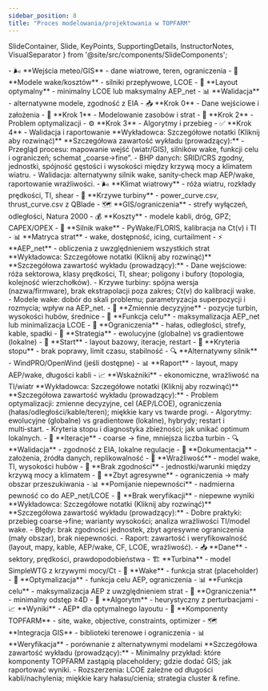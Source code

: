 ```yaml
---
sidebar_position: 8
title: "Proces modelowania/projektowania w TOPFARM"
---
```


  SlideContainer, 
  Slide, 
  KeyPoints, 
  SupportingDetails, 
  InstructorNotes,
  VisualSeparator 
} from '@site/src/components/SlideComponents';

<SlideContainer>

<Slide title="🔄 Workflow optymalizacji farmy" type="info">

<KeyPoints title="📊 Przegląd procesu">
- 🌬️ **Wejścia meteo/GIS** - dane wiatrowe, teren, ograniczenia
- 🌊 **Modele wake/kosztów** - silniki przepływowe, LCOE
- 🎯 **Layout optymalny** - minimalny LCOE lub maksymalny AEP_net
- 📊 **Walidacja** - alternatywne modele, zgodność z EIA
</KeyPoints>

<SupportingDetails title="🔧 4 główne kroki">
- 📥 **Krok 0** - Dane wejściowe i założenia
- 🌊 **Krok 1** - Modelowanie zasobów i strat
- 🎯 **Krok 2** - Problem optymalizacji
- ⚙️ **Krok 3** - Algorytmy i przebieg
- ✅ **Krok 4** - Walidacja i raportowanie
</SupportingDetails>

<InstructorNotes>
**Wykładowca: Szczegółowe notatki (Kliknij aby rozwinąć)**
**Szczegółowa zawartość wykładu (prowadzący):**
- Przegląd procesu: mapowanie wejść (wiatr/GIS), silników wake, funkcji celu i ograniczeń; schemat „coarse→fine”.
- BHP danych: SRID/CRS zgodny, jednostki, spójność gęstości i wysokości między krzywą mocy a klimatem wiatru.
- Walidacja: alternatywny silnik wake, sanity‑check map AEP/wake, raportowanie wrażliwości.
</InstructorNotes>

</Slide>

<VisualSeparator type="technical" />

<Slide title="📥 Krok 0-1: Dane wejściowe i zasoby" type="tip">

<KeyPoints title="📊 Krok 0 - Dane wejściowe">
- 🌬️ **Klimat wiatrowy** - róża wiatru, rozkłady prędkości, TI, shear
- 🔧 **Krzywe turbiny** - power_curve.csv, thrust_curve.csv z QBlade
- 🗺️ **GIS/ograniczenia** - strefy wyłączeń, odległości, Natura 2000
- 💰 **Koszty** - modele kabli, dróg, GPZ; CAPEX/OPEX
</KeyPoints>

<SupportingDetails title="🌊 Krok 1 - Modelowanie zasobów">
- 🎯 **Silnik wake** - PyWake/FLORIS, kalibracja na Ct(v) i TI
- 📊 **Matryca strat** - wake, dostępność, icing, curtailment
- ⚡ **AEP_net** - obliczenia z uwzględnieniem wszystkich strat
</SupportingDetails>

<InstructorNotes>
**Wykładowca: Szczegółowe notatki (Kliknij aby rozwinąć)**
**Szczegółowa zawartość wykładu (prowadzący):**
- Dane wejściowe: róża sektorowa, klasy prędkości, TI, shear; poligony i bufory (topologia, kolejność wierzchołków).
- Krzywe turbiny: spójna wersja (nazwa/firmware), brak ekstrapolacji poza zakres; Ct(v) do kalibracji wake.
- Modele wake: dobór do skali problemu; parametryzacja superpozycji i rozmycia; wpływ na AEP_net.
</InstructorNotes>

</Slide>

<VisualSeparator type="energy" />

<Slide title="🎯 Krok 2-3: Optymalizacja i algorytmy" type="success">

<KeyPoints title="🎯 Krok 2 - Problem optymalizacji">
- 🔧 **Zmiennie decyzyjne** - pozycje turbin, wysokości hubów, średnice
- 🎯 **Funkcja celu** - maksymalizacja AEP_net lub minimalizacja LCOE
- 🚫 **Ograniczenia** - hałas, odległości, strefy, kable, spadki
</KeyPoints>

<SupportingDetails title="⚙️ Krok 3 - Algorytmy i przebieg">
- 🔄 **Strategia** - ewolucyjne (globalne) vs gradientowe (lokalne)
- 🎯 **Start** - layout bazowy, iteracje, restart
- 🛑 **Kryteria stopu** - brak poprawy, limit czasu, stabilność
</SupportingDetails>

<SupportingDetails title="✅ Krok 4 - Walidacja">
- 🔍 **Alternatywny silnik** - WindPRO/OpenWind (jeśli dostępne)
- 📊 **Raport** - layout, mapy AEP/wake, długości kabli
- 📈 **Wskaźniki** - ekonomiczne, wrażliwość na TI/wiatr
</SupportingDetails>

<InstructorNotes>
**Wykładowca: Szczegółowe notatki (Kliknij aby rozwinąć)**
**Szczegółowa zawartość wykładu (prowadzący):**
- Problem optymalizacji: zmienne decyzyjne, cel (AEP/LCOE), ograniczenia (hałas/odległości/kable/teren); miękkie kary vs twarde progi.
- Algorytmy: ewolucyjne (globalne) vs gradientowe (lokalne), hybrydy; restart i multi‑start.
- Kryteria stopu i diagnostyka zbieżności; jak unikać optimum lokalnych.
</InstructorNotes>

</Slide>

<VisualSeparator type="data" />

<Slide title="✅ Dobre praktyki i typowe błędy" type="warning">

<KeyPoints title="✅ Dobre praktyki">
- 🔄 **Iteracje** - coarse → fine, mniejsza liczba turbin
- 🔍 **Walidacja** - zgodność z EIA, lokalne regulacje
- 📝 **Dokumentacja** - założenia, źródła danych, replikowalność
- 🌊 **Wrażliwość** - model wake, TI, wysokości hubów
</KeyPoints>

<SupportingDetails title="❌ Typowe błędy">
- 🚫 **Brak zgodności** - jednostki/warunki między krzywą mocy a klimatem
- 🎯 **Zbyt agresywne** - ograniczenia → mały obszar przeszukiwania
- 📊 **Pomijanie niepewności** - nadmierna pewność co do AEP_net/LCOE
- 🔧 **Brak weryfikacji** - niepewne wyniki
</SupportingDetails>

<InstructorNotes>
**Wykładowca: Szczegółowe notatki (Kliknij aby rozwinąć)**
**Szczegółowa zawartość wykładu (prowadzący):**
- Dobre praktyki: przebieg coarse→fine; warianty wysokości; analiza wrażliwości TI/model wake.
- Błędy: brak zgodności jednostek, zbyt agresywne ograniczenia (mały obszar), brak niepewności.
- Raport: zawartość i weryfikowalność (layout, mapy, kable, AEP/wake, CF, LCOE, wrażliwość).
</InstructorNotes>

</Slide>

<VisualSeparator type="technical" />

<Slide title="🐍 Minimalny przykład Python" type="danger">

<KeyPoints title="📊 Szkic przepływu">
- 📥 **Dane** - sektory, prędkości, prawdopodobieństwa
- 🏗️ **Turbina** - model SimpleWTG z krzywymi mocy/Ct
- 🌊 **Wake** - funkcja strat (placeholder)
- 🎯 **Optymalizacja** - funkcja celu AEP, ograniczenia
</KeyPoints>

<SupportingDetails title="🔧 Implementacja">
- 📊 **Funkcja celu** - maksymalizacja AEP z uwzględnieniem strat
- 🚫 **Ograniczenia** - minimalny odstęp ≥4D
- 🔄 **Algorytm** - heurystyczny z perturbacjami
- 📈 **Wyniki** - AEP* dla optymalnego layoutu
</SupportingDetails>

<SupportingDetails title="⚠️ Uwaga praktyczna">
- 🔧 **Komponenty TOPFARM** - site, wake, objective, constraints, optimizer
- 🗺️ **Integracja GIS** - biblioteki terenowe i ograniczenia
- 📊 **Weryfikacja** - porównanie z alternatywnymi modelami
</SupportingDetails>

<InstructorNotes>
**Szczegółowa zawartość wykładu (prowadzący):**
- Minimalny przykład: które komponenty TOPFARM zastąpią placeholdery; gdzie dodać GIS; jak raportować wyniki.
- Rozszerzenia: LCOE zależne od długości kabli/nachylenia; miękkie kary hałasu/cienia; strategia cluster & refine.
</InstructorNotes>

</Slide>

<VisualSeparator type="default" />

</SlideContainer>

